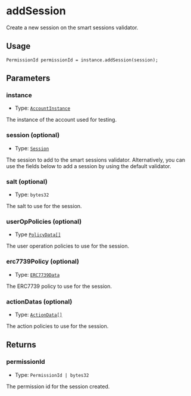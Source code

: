 # addSession

Create a new session on the smart sessions validator.

## Usage

```solidity copy
PermissionId permissionId = instance.addSession(session);
```

## Parameters

### instance

- Type: [`AccountInstance`](/modulekit/glossary/types#accountinstance)

The instance of the account used for testing.

### session (optional)

- Type: [`Session`](/modulekit/glossary/types#session)

The session to add to the smart sessions validator. Alternatively, you can use the fields below to add a session by using the default validator.

### salt (optional)

- Type: `bytes32`

The salt to use for the session.

### userOpPolicies (optional)

- Type [`PolicyData[]`](/modulekit/glossary/types#policydata)

The user operation policies to use for the session.

### erc7739Policy (optional)

- Type: [`ERC7739Data`](/modulekit/glossary/types#erc7739data)

The ERC7739 policy to use for the session.

### actionDatas (optional)

- Type: [`ActionData[]`](/modulekit/glossary/types#actiondata)

The action policies to use for the session.

## Returns

### permissionId

- Type: `PermissionId | bytes32`

The permission id for the session created.
